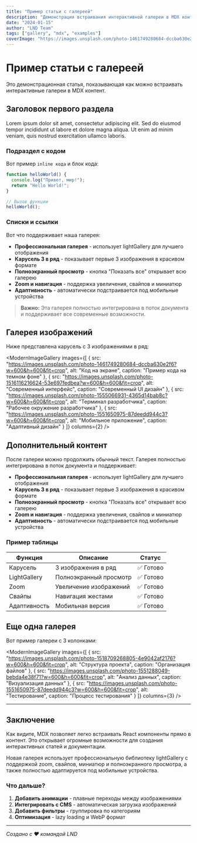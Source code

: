 ```yaml
---
title: "Пример статьи с галереей"
description: "Демонстрация встраивания интерактивной галереи в MDX контент"
date: "2024-01-15"
author: "LND Team"
tags: ["gallery", "mdx", "examples"]
coverImage: "https://images.unsplash.com/photo-1461749280684-dccba630e2f6?w=800&h=400&fit=crop"
---
```


# Пример статьи с галереей

Это демонстрационная статья, показывающая как можно встраивать интерактивные галереи в MDX контент.

## Заголовок первого раздела

Lorem ipsum dolor sit amet, consectetur adipiscing elit. Sed do eiusmod tempor incididunt ut labore et dolore magna aliqua. Ut enim ad minim veniam, quis nostrud exercitation ullamco laboris.

### Подраздел с кодом

Вот пример `inline кода` и блок кода:

```javascript
function helloWorld() {
  console.log("Привет, мир!");
  return "Hello World!";
}

// Вызов функции
helloWorld();
```

### Списки и ссылки

Вот что поддерживает наша галерея:

- **Профессиональная галерея** - использует lightGallery для лучшего отображения
- **Карусель 3 в ряд** - показывает первые 3 изображения в красивом формате
- **Полноэкранный просмотр** - кнопка "Показать все" открывает всю галерею
- **Zoom и навигация** - поддержка увеличения, свайпов и миниатюр
- **Адаптивность** - автоматически подстраивается под мобильные устройства

> **Важно:** Эта галерея полностью интегрирована в поток документа и поддерживает все современные возможности.

## Галерея изображений

Ниже представлена карусель с 3 изображениями в ряд:

<ModernImageGallery
  images={[
    {
      src: "https://images.unsplash.com/photo-1461749280684-dccba630e2f6?w=600&h=600&fit=crop",
      alt: "Код на экране",
      caption: "Пример кода на темном фоне"
    },
    {
      src: "https://images.unsplash.com/photo-1516116216624-53e697fedbea?w=600&h=600&fit=crop",
      alt: "Современный интерфейс",
      caption: "Современный UI дизайн"
    },
    {
      src: "https://images.unsplash.com/photo-1555066931-4365d14bab8c?w=600&h=600&fit=crop",
      alt: "Терминал разработчика",
      caption: "Рабочее окружение разработчика"
    },
    {
      src: "https://images.unsplash.com/photo-1551650975-87deedd944c3?w=600&h=600&fit=crop",
      alt: "Мобильное приложение",
      caption: "Адаптивный дизайн"
    }
  ]}
  columns={2}
/>

## Дополнительный контент

После галереи можно продолжить обычный текст. Галерея полностью интегрирована в поток документа и поддерживает:

- **Профессиональная галерея** - использует lightGallery для лучшего отображения
- **Карусель 3 в ряд** - показывает первые 3 изображения в красивом формате
- **Полноэкранный просмотр** - кнопка "Показать все" открывает всю галерею
- **Zoom и навигация** - поддержка увеличения, свайпов и миниатюр
- **Адаптивность** - автоматически подстраивается под мобильные устройства

### Пример таблицы

| Функция | Описание | Статус |
|---------|----------|---------|
| Карусель | 3 изображения в ряд | ✅ Готово |
| LightGallery | Полноэкранный просмотр | ✅ Готово |
| Zoom | Увеличение изображений | ✅ Готово |
| Свайпы | Навигация жестами | ✅ Готово |
| Адаптивность | Мобильная версия | ✅ Готово |

## Еще одна галерея

Вот пример галереи с 3 колонками:

<ModernImageGallery
  images={[
    {
      src: "https://images.unsplash.com/photo-1518709268805-4e9042af2176?w=600&h=600&fit=crop",
      alt: "Структура проекта",
      caption: "Организация файлов"
    },
    {
      src: "https://images.unsplash.com/photo-1551288049-bebda4e38f71?w=600&h=600&fit=crop",
      alt: "Анализ данных",
      caption: "Визуализация данных"
    },
    {
      src: "https://images.unsplash.com/photo-1551650975-87deedd944c3?w=600&h=600&fit=crop",
      alt: "Тестирование",
      caption: "Процесс тестирования"
    }
  ]}
  columns={3}
/>

---

## Заключение

Как видите, MDX позволяет легко встраивать React компоненты прямо в контент. Это открывает огромные возможности для создания интерактивных статей и документации.

Новая галерея использует профессиональную библиотеку lightGallery с поддержкой zoom, свайпов, миниатюр и полноэкранного просмотра, а также полностью адаптируется под мобильные устройства.

### Что дальше?

1. **Добавить анимации** - плавные переходы между изображениями
2. **Интегрировать с CMS** - автоматическая загрузка изображений
3. **Добавить фильтры** - группировка по категориям
4. **Оптимизация** - lazy loading и WebP формат

---

*Создано с ❤️ командой LND*
